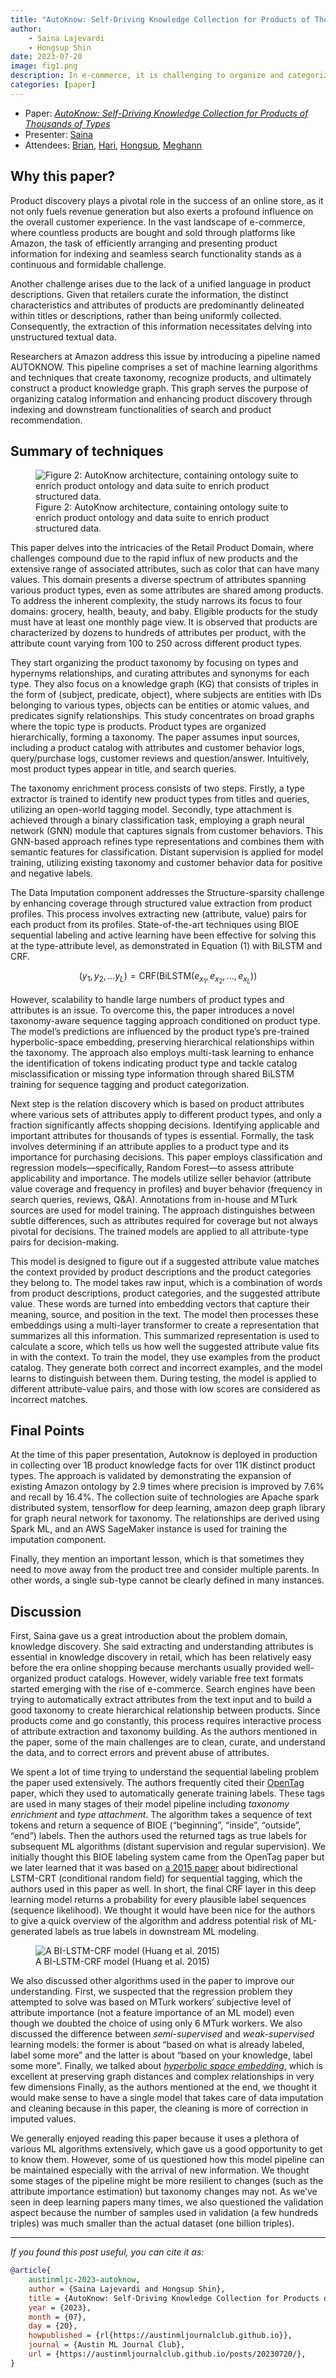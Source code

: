 ```yaml
---
title: "AutoKnow: Self-Driving Knowledge Collection for Products of Thousands of Types"
author: 
    - Saina Lajevardi
    - Hongsup Shin
date: 2023-07-20
image: fig1.png
description: In e-commerce, it is challenging to organize and categorize products that are described by merchants in various ways. Finding a unified language and taxonomy has always been an underlying effort with commerce. This paper uses various ML algorithms to address this challenge.
categories: [paper]
---
```


:::{.callout-note}
- Paper: [*AutoKnow: Self-Driving Knowledge Collection for Products of Thousands of Types*](https://arxiv.org/abs/2006.13473)
- Presenter: [Saina](https://www.linkedin.com/in/saina199/)
- Attendees: [Brian](https://www.linkedin.com/in/brianking387/), [Hari](https://www.linkedin.com/in/hariprasadnatarajan/), [Hongsup](https://www.linkedin.com/in/hongsupshin/), [Meghann](https://www.linkedin.com/in/meghann-agarwal/)
:::

## Why this paper?

Product discovery plays a pivotal role in the success of an online store, as it not only fuels revenue generation but also exerts a profound influence on the overall customer experience. In the vast landscape of e-commerce, where countless products are bought and sold through platforms like Amazon, the task of efficiently arranging and presenting product information for indexing and seamless search functionality stands as a continuous and formidable challenge. 

Another challenge arises due to the lack of a unified language in product descriptions. Given that retailers curate the information, the distinct characteristics and attributes of products are predominantly delineated within titles or descriptions, rather than being uniformly collected. Consequently, the extraction of this information necessitates delving into unstructured textual data.

Researchers at Amazon address this issue by introducing a pipeline named AUTOKNOW. This pipeline comprises a set of machine learning algorithms and techniques that create taxonomy, recognize products, and ultimately construct a product knowledge graph. This graph serves the purpose of organizing catalog information and enhancing product discovery through indexing and downstream functionalities of search and product recommendation. 

## Summary of techniques 

![Figure 2: AutoKnow architecture, containing ontology suite to enrich product ontology and data suite to enrich product structured data.](fig2.png)

This paper delves into the intricacies of the Retail Product Domain, where challenges compound due to the rapid influx of new products and the extensive range of associated attributes, such as color that can have many values. This domain presents a diverse spectrum of attributes spanning various product types, even as some attributes are shared among products. To address the inherent complexity, the study narrows its focus to four domains: grocery, health, beauty, and baby. Eligible products for the study must have at least one monthly page view. It is observed that products are characterized by dozens to hundreds of attributes per product, with the attribute count varying from 100 to 250 across different product types.

They start organizing the product taxonomy by focusing on types and hypernyms relationships, and curating attributes and synonyms for each type. They also focus on a knowledge graph (KG) that consists of triples in the form of (subject, predicate, object), where subjects are entities with IDs belonging to various types, objects can be entities or atomic values, and predicates signify relationships. This study concentrates on broad graphs where the topic type is products. Product types are organized hierarchically, forming a taxonomy. The paper assumes input sources, including a product catalog with attributes and customer behavior logs, query/purchase logs, customer reviews and question/answer. Intuitively, most product types appear in title, and search queries. 

The taxonomy enrichment process consists of two steps. Firstly, a type extractor is trained to identify new product types from titles and queries, utilizing an open-world tagging model. Secondly, type attachment is achieved through a binary classification task, employing a graph neural network (GNN) module that captures signals from customer behaviors. This GNN-based approach refines type representations and combines them with semantic features for classification. Distant supervision is applied for model training, utilizing existing taxonomy and customer behavior data for positive and negative labels.

The Data Imputation component addresses the Structure-sparsity challenge by enhancing coverage through structured value extraction from product profiles. This process involves extracting new (attribute, value) pairs for each product from its profiles. State-of-the-art techniques using BIOE sequential labeling and active learning have been effective for solving this at the type-attribute level, as demonstrated in Equation (1) with BiLSTM and CRF. 

$$(y_{1},y_{2},...y_{L}) = \text{CRF}(\text{BiLSTM}(e_{x_{1}},e_{x_{2}},...,e_{x_{L}}))$$

However, scalability to handle large numbers of product types and attributes is an issue. To overcome this, the paper introduces a novel taxonomy-aware sequence tagging approach conditioned on product type. The model's predictions are influenced by the product type's pre-trained hyperbolic-space embedding, preserving hierarchical relationships within the taxonomy. The approach also employs multi-task learning to enhance the identification of tokens indicating product type and tackle catalog misclassification or missing type information through shared BiLSTM training for sequence tagging and product categorization.

Next step is the relation discovery which is based on product attributes where various sets of attributes apply to different product types, and only a fraction significantly affects shopping decisions. Identifying applicable and important attributes for thousands of types is essential. Formally, the task involves determining if an attribute applies to a product type and its importance for purchasing decisions. This paper employs classification and regression models—specifically, Random Forest—to assess attribute applicability and importance. The models utilize seller behavior (attribute value coverage and frequency in profiles) and buyer behavior (frequency in search queries, reviews, Q&A). Annotations from in-house and MTurk sources are used for model training. The approach distinguishes between subtle differences, such as attributes required for coverage but not always pivotal for decisions. The trained models are applied to all attribute-type pairs for decision-making.

This model is designed to figure out if a suggested attribute value matches the context provided by product descriptions and the product categories they belong to. The model takes raw input, which is a combination of words from product descriptions, product categories, and the suggested attribute value. These words are turned into embedding vectors that capture their meaning, source, and position in the text. The model then processes these embeddings using a multi-layer transformer to create a representation that summarizes all this information. This summarized representation is used to calculate a score, which tells us how well the suggested attribute value fits in with the context. To train the model, they use examples from the product catalog. They generate both correct and incorrect examples, and the model learns to distinguish between them. During testing, the model is applied to different attribute-value pairs, and those with low scores are considered as incorrect matches.

## Final Points

At the time of this paper presentation, Autoknow is deployed in production in collecting over 1B product knowledge facts for over 11K distinct product types. The approach is validated by demonstrating the expansion of existing Amazon ontology by 2.9 times where precision is improved by 7.6% and recall by 16.4%. The collection suite of technologies are Apache spark distributed system, tensorflow for deep learning, amazon deep graph library for graph neural network for taxonomy. The relationships are derived using Spark ML, and an AWS SageMaker instance is used for training the imputation component.

Finally, they mention an important lesson, which is that sometimes they need to move away from the product tree and consider multiple parents. In other words, a single sub-type cannot be clearly defined in many instances.

## Discussion

First, Saina gave us a great introduction about the problem domain, knowledge discovery. She said extracting and understanding attributes is essential in knowledge discovery in retail, which has been relatively easy before the era online shopping because merchants usually provided well-organized product catalogs. However, widely variable free text formats started emerging with the rise of e-commerce. Search engines have been trying to automatically extract attributes from the text input and to build a good taxonomy to create hierarchical relationship between products. Since products come and go constantly, this process requires interactive process of attribute extraction and taxonomy building. As the authors mentioned in the paper, some of the main challenges are to clean, curate, and understand the data, and to correct errors and prevent abuse of attributes.

We spent a lot of time trying to understand the sequential labeling problem the paper used extensively. The authors frequently cited their [OpenTag](https://arxiv.org/abs/1806.01264) paper, which they used to automatically generate training labels. These tags are used in many stages of their model pipeline including *taxonomy enrichment* and *type attachment*. The algorithm takes a sequence of text tokens and return a sequence of BIOE ("beginning", "inside", "outside", "end") labels. Then the authors used the returned tags as true labels for subsequent ML algorithms (distant supervision and regular supervision). We initially thought this BIOE labeling system came from the OpenTag paper but we later learned that it was based on [a 2015 paper](https://arxiv.org/pdf/1508.01991.pdf) about bidirectional LSTM-CRT (conditional random field) for sequential tagging, which the authors used in this paper as well. In short, the final CRF layer in this deep learning model returns a probability for every plausible label sequences (sequence likelihood). We thought it would have been nice for the authors to give a quick overview of the algorithm and address potential risk of ML-generated labels as true labels in downstream ML modeling.

![A BI-LSTM-CRF model (Huang et al. 2015)](biLSTM-CRT.png)

We also discussed other algorithms used in the paper to improve our understanding. First, we suspected that the regression problem they attempted to solve was based on MTurk workers' subjective level of attribute importance (not a feature importance of an ML model) even though we doubted the choice of using only 6 MTurk workers. We also discussed the difference between *semi-supervised* and *weak-supervised* learning models: the former is about “based on what is already labeled, label some more” and the latter is about “based on your knowledge, label some more”. Finally, we talked about [*hyperbolic space embedding*](https://hazyresearch.stanford.edu/hyperE/), which is excellent at preserving graph distances and complex relationships in very few dimensions Finally, as the authors mentioned at the end, we thought it would make sense to have a single model that takes care of data imputation and cleaning because in this paper, the cleaning is more of correction in imputed values.

We generally enjoyed reading this paper because it uses a plethora of various ML algorithms extensively, which gave us a good opportunity to get to know them. However, some of us questioned how this model pipeline can be maintained especially with the arrival of new information. We thought some stages of the pipeline might be more resilient to changes (such as the attribute importance estimation) but taxonomy changes may not. As we've seen in deep learning papers many times, we also questioned the validation aspect because the number of samples used in validation (a few hundreds triples) was much smaller than the actual dataset (one billion triples).


---

*If you found this post useful, you can cite it as:*

```bibtex
@article{
    austinmljc-2023-autoknow,
    author = {Saina Lajevardi and Hongsup Shin},
    title = {AutoKnow: Self-Driving Knowledge Collection for Products of Thousands of Types},
    year = {2023},
    month = {07},
    day = {20},
    howpublished = { rl{https://austinmljournalclub.github.io}},
    journal = {Austin ML Journal Club},
    url = {https://austinmljournalclub.github.io/posts/20230720/},
}
```
